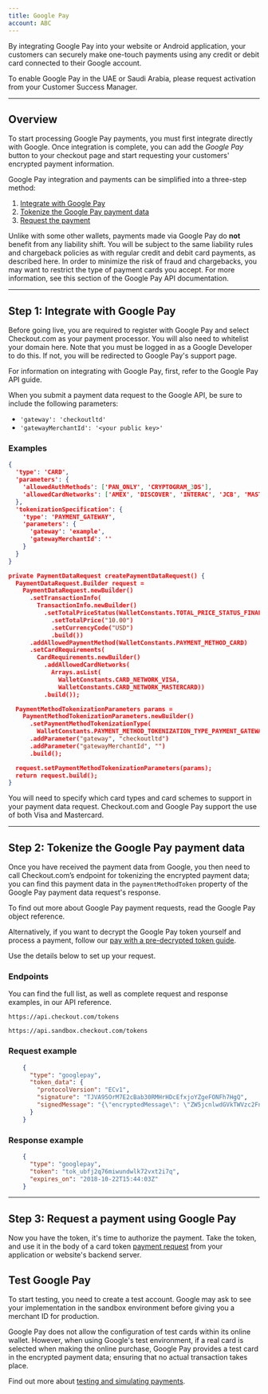 ```yaml
---
title: Google Pay
account: ABC
---
```


By integrating Google Pay into your website or Android application, your customers can securely make one-touch payments using any credit or debit card connected to their Google account.

<TipBox variant="info">

To enable Google Pay in the UAE or Saudi Arabia, please request activation from your Customer Success Manager.

</TipBox>

---

## Overview

To start processing Google Pay payments, you must first integrate directly with Google. Once integration is complete, you can add the _Google Pay_ button to your checkout page and start requesting your customers' encrypted payment information.

Google Pay integration and payments can be simplified into a three-step method:

1.  [Integrate with Google Pay](/payments/payment-methods/wallets/google-pay#Step_1:_Integrate_with_Google_Pay)
2.  [Tokenize the Google Pay payment data](/payments/payment-methods/wallets/google-pay#Step_2:_Tokenize_the_Google_Pay_payment_data)
3.  [Request the payment](/payments/payment-methods/wallets/google-pay#Step_3:_Request_a_payment_using_Google_Pay)

<TipBox variant="note" title="There is no liability shift!">

Unlike with some other wallets, payments made via Google Pay do **not** benefit from any liability shift. You will be subject to the same liability rules and chargeback policies as with regular credit and debit card payments, as described <ExternalLink href="https://support.google.com/pay/merchants/answer/6288992?hl=en-GB" >here</ExternalLink>. In order to minimize the risk of fraud and chargebacks, you may want to restrict the type of payment cards you accept. For more information, see <ExternalLink href="https://developers.google.com/pay/api/web/reference/object" >this section</ExternalLink> of the Google Pay API documentation.

</TipBox>

---

## Step 1: Integrate with Google Pay

<TipBox variant="note">

Before going live, you are required to register with <ExternalLink href="https://services.google.com/fb/forms/googlepayAPIenable/" >Google Pay</ExternalLink> and select Checkout.com as your payment processor. You will also need to <ExternalLink href="https://payments.developers.google.com/signup" >whitelist your domain here</ExternalLink>. Note that you must be logged in as a Google Developer to do this. If not, you will be redirected to Google Pay's support page.

</TipBox>

<TipBox>

For information on integrating with Google Pay, first, refer to the <ExternalLink href="https://developers.google.com/pay/api/overview" >Google Pay API guide</ExternalLink>.

</TipBox>

When you submit a payment data request to the Google API, be sure to include the following parameters:

- `'gateway': 'checkoutltd'`
- `'gatewayMerchantId': '<your public key>'`

### Examples

<tabs>
  <tab title="Google Pay API request (web)" active>

```json withBorder={false}
{
  'type': 'CARD',
  'parameters': {
    'allowedAuthMethods': ['PAN_ONLY', 'CRYPTOGRAM_3DS'],
    'allowedCardNetworks': ['AMEX', 'DISCOVER', 'INTERAC', 'JCB', 'MASTERCARD', 'VISA']
  },
  'tokenizationSpecification': {
    'type': 'PAYMENT_GATEWAY',
    'parameters': {
      'gateway': 'example',
      'gatewayMerchantId': ''
    }
  }
}
```

  </tab>
  <tab title="Google Pay API request (Android)">

```json withBorder={false}
private PaymentDataRequest createPaymentDataRequest() {
  PaymentDataRequest.Builder request =
    PaymentDataRequest.newBuilder()
      .setTransactionInfo(
        TransactionInfo.newBuilder()
          .setTotalPriceStatus(WalletConstants.TOTAL_PRICE_STATUS_FINAL)
            .setTotalPrice("10.00")
            .setCurrencyCode("USD")
            .build())
      .addAllowedPaymentMethod(WalletConstants.PAYMENT_METHOD_CARD)                     .addAllowedPaymentMethod(WalletConstants.PAYMENT_METHOD_TOKENIZED_CARD)
      .setCardRequirements(
        CardRequirements.newBuilder()
          .addAllowedCardNetworks(
            Arrays.asList(
              WalletConstants.CARD_NETWORK_VISA,
              WalletConstants.CARD_NETWORK_MASTERCARD))
          .build());

  PaymentMethodTokenizationParameters params =
    PaymentMethodTokenizationParameters.newBuilder()
      .setPaymentMethodTokenizationType(
        WalletConstants.PAYMENT_METHOD_TOKENIZATION_TYPE_PAYMENT_GATEWAY)
      .addParameter("gateway", "checkoutltd")
      .addParameter("gatewayMerchantId", "")
      .build();

  request.setPaymentMethodTokenizationParameters(params);
  return request.build();
}
```

  </tab>
</tabs>


<TipBox variant="info">

You will need to specify which card types and card schemes to support in your payment data request. Checkout.com and Google Pay support the use of both Visa and Mastercard.

</TipBox>

---

## Step 2: Tokenize the Google Pay payment data

Once you have received the payment data from Google, you then need to call Checkout.com’s endpoint for tokenizing the encrypted payment data; you can find this payment data in the `paymentMethodToken` property of the Google Pay payment data request's response.

To find out more about Google Pay payment requests, read the <ExternalLink href="https://developers.google.com/pay/api/web/object-reference" >Google Pay object reference</ExternalLink>.

<TipBox variant="note">

Alternatively, if you want to decrypt the Google Pay token yourself and process a payment, follow our [pay with a pre-decrypted token guide](/payments/payment-methods/wallets/google-pay/pay-with-a-pre-decrypted).

</TipBox>

Use the details below to set up your request.

### Endpoints

You can find the full list, as well as complete request and response examples, in our <ExternalLink href="https://api-reference.checkout.com" >API reference</ExternalLink>.


<tabs>
<tab title="Live" active>
<LineCodeWrapper type="post">

`https://api.checkout.com/tokens`

</LineCodeWrapper>
</tab>
<tab title="Sandbox">
<LineCodeWrapper type="post">

`https://api.sandbox.checkout.com/tokens`

</LineCodeWrapper>
</tab>
</tabs>

### Request example

```json
    {
      "type": "googlepay",
      "token_data": {
        "protocolVersion": "ECv1",
        "signature": "TJVA95OrM7E2cBab30RMHrHDcEfxjoYZgeFONFh7HgQ",
        "signedMessage": "{\"encryptedMessage\": \"ZW5jcnlwdGVkTWVzc2FnZQ==\", \"ephemeralPublicKey\": \"ZXBoZW1lcmFsUHVibGljS2V5\", \"tag\": \"c2lnbmF0dXJl\"}"
      }
    }
```

### Response example

```json
    {
      "type": "googlepay",
      "token": "tok_ubfj2q76miwundwlk72vxt2i7q",
      "expires_on": "2018-10-22T15:44:03Z"
    }
```

---

## Step 3: Request a payment using Google Pay

Now you have the token, it's time to authorize the payment. Take the token, and use it in the body of a card token [payment request](/payments/accept-payments/request-a-card-payment) from your application or website's backend server.

## Test Google Pay

<TipBox variant="note">

To start testing, you need to <ExternalLink href="https://www.checkout.com/get-test-account" >create a test account</ExternalLink>. Google may ask to see your implementation in the sandbox environment before giving you a merchant ID for production.

</TipBox>

Google Pay does not allow the configuration of test cards within its online wallet. However, when using Google's test environment, if a real card is selected when making the online purchase, Google Pay provides a test card in the encrypted payment data; ensuring that no actual transaction takes place.

<TipBox>

Find out more about [testing and simulating payments](/testing).

</TipBox>
